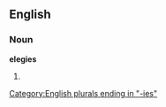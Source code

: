 ==English==

===Noun===
'''elegies'''

# {{plural of|[[elegy]]}}

[[Category:English plurals ending in "-ies"]]